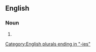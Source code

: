 ==English==

===Noun===
{{head|en|noun plural form}}

# {{plural of|banditry|lang=en}}

[[Category:English plurals ending in "-ies"]]